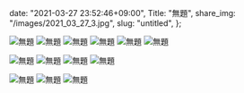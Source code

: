   date: "2021-03-27 23:52:46+09:00",
  Title: "無題",
  share_img: "/images/2021_03_27_3.jpg",
  slug: "untitled",
};

![無題](/images/2021_03_27_1.jpg)
![無題](/images/2021_03_27_22.jpg)
![無題](/images/2021_03_27_8.jpg)
![無題](/images/2021_03_27_2.jpg)
![無題](/images/2021_03_27_3.jpg)
![無題](/images/2021_03_27_4.jpg)

![無題](/images/2021_03_27_11.jpg)
![無題](/images/2021_03_27_12.jpg)
![無題](/images/2021_03_27_13.jpg)
![無題](/images/2021_03_27_14.jpg)

![無題](/images/2021_04_04_3.jpg)
![無題](/images/2021_04_04_4.jpg)
![無題](/images/2021_04_04_5.jpg)
